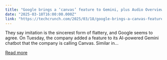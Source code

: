 ```yaml
---
title: "Google brings a ‘canvas’ feature to Gemini, plus Audio Overview"
date: "2025-03-18T16:00:00.000Z"
link: "https://techcrunch.com/2025/03/18/google-brings-a-canvas-feature-to-gemini-plus-audio-overview/"
---
```


They say imitation is the sincerest form of flattery, and Google seems to agree. On Tuesday, the company added a feature to its AI-powered Gemini chatbot that the company is calling Canvas. Similar in...

[Read more](https://techcrunch.com/2025/03/18/google-brings-a-canvas-feature-to-gemini-plus-audio-overview/)

